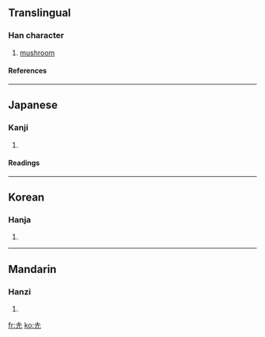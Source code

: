 ==Translingual==
===Han character===
{{Han char|rn=32|rad=土|as=02|sn=5|four=|canj=土竹山 (GHU)}}
# [[mushroom]]
====References====
{{Han ref|kx=0223.091|dkj=04877|dj=0455.090|hdz=10417.110|uh=5725|ud=22309}}
----
==Japanese==
===Kanji===
{{ja-kanji|grade=|rs=土02}}
# {{defn|Japanese}} 
====Readings====
{{ja-readings|on=[[ろく]] (roku)|kun=[[きのこ]] (kinoko)}}
----
==Korean==
===Hanja===
{{ko-hanja|hangeul=록|rv=rok|mr=rok}}
# {{defn|Korean}}
----
==Mandarin==
===Hanzi===
{{cmn-hanzi|pin=[[lù]] ([[lu4]]), [[xū]] ([[xu1]]), [[yú]] ([[yu2]])|wg=lu<sup>4</sup>, hsü<sup>1</sup>, yü<sup>2</sup>}}
# {{defn|Mandarin}}

[[fr:圥]]
[[ko:圥]]